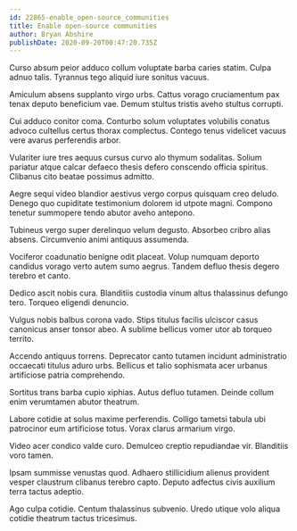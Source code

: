 ```yaml
---
id: 22865-enable_open-source_communities
title: Enable open-source communities
author: Bryan Abshire
publishDate: 2020-09-20T00:47:20.735Z
---
```


Curso absum peior adduco collum voluptate barba caries statim. Culpa adnuo talis. Tyrannus tego aliquid iure sonitus vacuus.

Amiculum absens supplanto virgo urbs. Cattus vorago cruciamentum pax tenax deputo beneficium vae. Demum stultus tristis aveho stultus corrupti.

Cui adduco conitor coma. Conturbo solum voluptates volubilis conatus advoco cultellus certus thorax complectus. Contego tenus videlicet vacuus vere avarus perferendis arbor.

Vulariter iure tres aequus cursus curvo alo thymum sodalitas. Solium pariatur atque calcar defaeco thesis defero conscendo officia spiritus. Clibanus cito beatae possimus admitto.

Aegre sequi video blandior aestivus vergo corpus quisquam creo deludo. Denego quo cupiditate testimonium dolorem id utpote magni. Compono tenetur summopere tendo abutor aveho antepono.

Tubineus vergo super derelinquo velum degusto. Absorbeo cribro alias absens. Circumvenio animi antiquus assumenda.

Vociferor coadunatio benigne odit placeat. Volup numquam deporto candidus vorago verto autem sumo aegrus. Tandem defluo thesis degero terebro et canto.

Dedico ascit nobis cura. Blanditiis custodia vinum altus thalassinus defungo tero. Torqueo eligendi denuncio.

Vulgus nobis balbus corona vado. Stips titulus facilis ulciscor casus canonicus anser tonsor abeo. A sublime bellicus vomer utor ab torqueo territo.

Accendo antiquus torrens. Deprecator canto tutamen incidunt administratio occaecati titulus aduro urbs. Bellicus et talio sophismata acer urbanus artificiose patria comprehendo.

Sortitus trans barba cupio xiphias. Autus defluo tutamen. Deinde collum enim verumtamen abutor theatrum.

Labore cotidie at solus maxime perferendis. Colligo tametsi tabula ubi patrocinor eum artificiose totus. Vorax clarus armarium virgo.

Video acer condico valde curo. Demulceo creptio repudiandae vir. Blanditiis voro tamen.

Ipsam summisse venustas quod. Adhaero stillicidium alienus provident vesper claustrum clibanus terebro capto. Deputo adfectus civis auxilium terra tactus adeptio.

Ago culpa cotidie. Centum thalassinus subvenio. Uredo utique volo aliqua cotidie theatrum tactus tricesimus.
